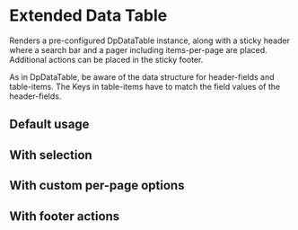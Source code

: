 
<Meta of={DpDataTableExtendedStories} />

# Extended Data Table

Renders a pre-configured DpDataTable instance, along with a sticky header where a search bar and a pager including
items-per-page are placed. Additional actions can be placed in the sticky footer.

As in DpDataTable, be aware of the data structure for header-fields and table-items. The Keys in table-items have to
match the field values of the header-fields.

## Default usage

<Canvas of={DpDataTableExtendedStories.Default} />

## With selection

<Canvas of={DpDataTableExtendedStories.WithSelection} />

## With custom per-page options

<Canvas of={DpDataTableExtendedStories.WithCustomPaging} />

## With footer actions

<Canvas of={DpDataTableExtendedStories.WithFooterActions} />